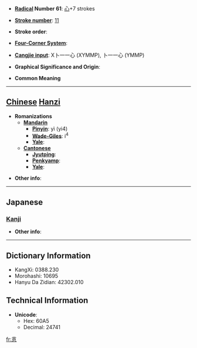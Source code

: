 * '''[[Wiktionary:Chinese radical index| Radical]] Number 61''': [[Wiktionary:Chinese radical index 心|心]]+7 strokes

* '''[[Wiktionary:Chinese total strokes index|Stroke number]]''': [[Wiktionary:Chinese total strokes index 11|11]]

* '''Stroke order''': 

* '''[[Wiktionary:Chinese four corner index|Four-Corner System]]''': 

* '''[[Wiktionary:Chinese Cangjie index|Cangjie input]]''': X卜一一心 (XYMMP), 卜一一心 (YMMP)

* '''Graphical Significance and Origin''': 

* '''Common Meaning'''

----

== [[Chinese]] [[Hanzi]] ==

* '''Romanizations'''
** '''[[Mandarin]]'''
*** '''[[Pinyin]]''': yì (yi4)
*** '''[[Wade-Giles]]''': i<sup>4</sup>
*** '''[[Yale]]''': 
** '''[[Cantonese]]'''
*** '''[[Jyutping]]''':
*** '''[[Penkyamp]]''': 
*** '''[[Yale]]''': 

* '''Other info''': 

----

==Japanese==
===[[Kanji]]===
{{kanji|on readings=[[よく]] (yoku)
|kun readings=[[みちる]] (michiru)
}}

* '''Other info''':  

----

== Dictionary Information ==

* KangXi: 0388.230
* Morohashi: 10695
* Hanyu Da Zidian: 42302.010

== Technical Information ==

* '''Unicode''':
** Hex: 60A5
** Decimal: 24741

[[fr:悥]]